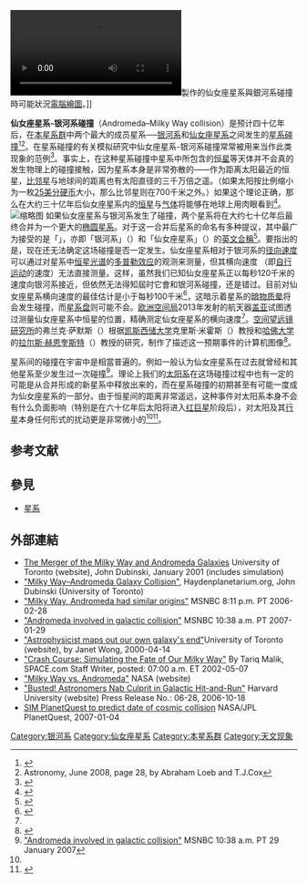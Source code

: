 {{noteTA
|G1=物理学
|G2=Unit
}}
[[File:Andromeda_and_Milky_Way_collision.ogv|thumb]]製作的仙女座星系與銀河系碰撞時可能狀況[[電腦繪圖|電腦繪圖]]。]]

'''仙女座星系-银河系碰撞'''（Andromeda–Milky Way collision）是预计四十亿年后，在[[本星系群|本星系群]]中两个最大的成员星系──[[银河系|银河系]]和[[仙女座星系|仙女座星系]]之间发生的[[星系碰撞|星系碰撞]]<ref name="muir">{{Cite web|title=Galactic merger to 'evict' Sun and Earth|url=http://space.newscientist.com/article/dn11852-galactic-merger-to-evict-sun-and-earth.html|accessdate=2020-09-08|date=14 May 2007|publisher=New Scientist Space|archiveurl=https://web.archive.org/web/20081010203855/http://space.newscientist.com/article/dn11852-galactic-merger-to-evict-sun-and-earth.html|archivedate=2008-10-10|dead-url=yes}}</ref><ref>Astronomy, June 2008, page 28, by Abraham Loeb and T.J.Cox</ref>。在星系碰撞的有关模拟研究中仙女座星系-银河系碰撞常常被用来当作此类现象的范例<ref>{{cite web|title=Andromeda Galaxy May Steal Our Solar System From Milky Way|url=http://www.foxnews.com/story/0,2933,272562,00.html|accessdate=2008-10-03|archiveurl=https://web.archive.org/web/20080628001840/http://www.foxnews.com/story/0,2933,272562,00.html|archivedate=2008-06-28|dead-url=yes}}</ref>。事实上，在这种星系碰撞中星系中所包含的[[恒星|恒星]]等天体并不会真的发生物理上的碰撞接触，因为星系本身是非常弥散的——作为距离太阳最近的恒星，[[比邻星|比邻星]]与地球间的距离也有太阳直径的三千万倍之遥。（如果太阳按比例缩小为一枚[[25美分硬币|25美分硬币]]大小，那么比邻星则在700千米之外。）如果这个理论正确，那么在大约三十亿年后仙女座星系内的[[恒星|恒星]]与[[气体|气体]]将能够在地球上用肉眼看到<ref>{{cite news|author=Young, Kelly|title=Galactic collision — a taste of things to come?|work=[[New_Scientist|New Scientist]]|date=2006-08-26|url=http://space.newscientist.com/article/dn7916|dead-url=yes|accessdate=2008-10-03|archiveurl=https://web.archive.org/web/20080511123017/http://space.newscientist.com/article/dn7916|archivedate=2008-05-11}}</ref>。
[[File:Andromeda_and_Milky_Way_collision_sequence.jpg|缩略图]]
如果仙女座星系与银河系发生了碰撞，两个星系将在大约七十亿年后最终合并为一个更大的[[椭圆星系|椭圆星系]]。对于这一合并后星系的命名有多种提议，其中最广为接受的是「{{lang|en|Milkomeda/Milkdromeda}}」，亦即「银河系」（{{lang|en|Milky Way}}）和「仙女座星系」（{{lang|en|Andromeda}}）的[[英文|英文]][[混成詞|合稱]]<ref name="Cain">{{cite web|title=When Our Galaxy Smashes Into Andromeda, What Happens to the Sun?|url=http://www.universetoday.com/2007/05/10/when-our-galaxy-smashes-into-andromeda-what-happens-to-the-sun/|accessdate=2007-05-16|author=Cain, Fraser|year=2007|work=Universe Today|archive-date=2007-05-17|archive-url=https://web.archive.org/web/20070517021426/http://www.universetoday.com/2007/05/10/when-our-galaxy-smashes-into-andromeda-what-happens-to-the-sun/|dead-url=no}}</ref>。要指出的是，现在还无法确定这场碰撞是否一定发生。仙女座星系相对于银河系的[[径向速度|径向速度]]可以通过对星系中[[恒星光谱|恒星光谱]]的[[多普勒效应|多普勒效应]]的观测来测量，但其横向速度 （即[[自行运动|自行运动]]的速度）无法直接测量。这样，虽然我们已知仙女座星系正以每秒120千米的速度向银河系接近，但依然无法得知屆时它會和银河系碰撞，还是错过。目前对仙女座星系横向速度的最佳估计是小于每秒100千米<ref>{{Cite journal|title=Constraints on the Proper Motion of the Andromeda Galaxy Based on the Survival of Its Satellite M33|url=http://www.journals.uchicago.edu/doi/abs/10.1086/491644|last=Loeb|first=Abraham|last2=Reid|first2=Mark J.|date=2005-11-10|journal=The Astrophysical Journal|issue=2|doi=10.1086/491644|volume=633|pages=894–898|issn=0004-637X|last3=Brunthaler|first3=Andreas|last4=Falcke|first4=Heino}}</ref>，这暗示着星系的[[暗物质晕|暗物质晕]]将会发生碰撞，而[[星系盘|星系盘]]则可能不会。[[欧洲空间局|欧洲空间局]]2013年发射的航天器[[盖亚任务|盖亚]]试图透过测量仙女座星系中恒星的位置，精确测定仙女座星系的横向速度<ref name="muir" />。[[空间望远镜研究所|空间望远镜研究所]]的弗兰克·萨默斯（{{lang|en|Frank Summers}}）根据[[凯斯西储大学|凯斯西储大学]]克里斯·米霍斯（{{lang|en|Chris Mihos}}）教授和[[哈佛大学|哈佛大学]]的[[拉尔斯·赫恩奎斯特|拉尔斯·赫恩奎斯特]]（{{lang|en|Lars Hernquist}}）教授的研究，制作了描述这一预期事件的计算机图像<ref>{{Cite web |url=http://hubblesite.org/newscenter/archive/releases/galaxy/2002/09/text/ |title=''Hubblesite Newscenter:'' Hubble Astronomer Creates Spectacular Galaxy Collision Visualization for the National Air and Space Museum |accessdate=2008-10-03 |archive-date=2016-10-03 |archive-url=https://web.archive.org/web/20161003113516/http://hubblesite.org/newscenter/archive/releases/galaxy/2002/09/text/ |dead-url=no }}</ref>。

星系间的碰撞在宇宙中是相當普遍的。例如一般认为仙女座星系在过去就曾经和其他星系至少发生过一次碰撞<ref>[http://www.msnbc.msn.com/id/16872449/ "Andromeda involved in galactic collision"] {{Wayback|url=http://www.msnbc.msn.com/id/16872449/ |date=20140831160840 }}  MSNBC 10:38 a.m. PT 29 January 2007</ref>。理论上我们的[[太阳系|太阳系]]在这场碰撞过程中也有一定的可能是从合并形成的新星系中释放出来的，而在星系碰撞的初期甚至有可能一度成为仙女座星系的一部分。由于恒星间的距离非常遥远，这种事件对太阳系本身不会有什么负面影响（特别是在六十亿年后太阳将进入[[红巨星|红巨星]]阶段后），对太阳及其[[行星|行星]]本身任何形式的扰动更是非常微小的<ref name="Cain" /><ref>{{Cite journal|title=The collision between the Milky Way and Andromeda|url=https://academic.oup.com/mnras/article/386/1/461/978865|last=Cox|first=T. J.|last2=Loeb|first2=Abraham|date=2008-05-01|journal=Monthly Notices of the Royal Astronomical Society|issue=1|doi=10.1111/j.1365-2966.2008.13048.x|volume=386|pages=461–474|language=en|issn=0035-8711|access-date=2020-09-08|archive-date=2020-11-07|archive-url=https://web.archive.org/web/20201107223758/https://academic.oup.com/mnras/article/386/1/461/978865|dead-url=no}}</ref>。

== 参考文献 ==
{{reflist|2}}

==參見==
* [[星系|星系]]

== 外部連結 ==
*[https://web.archive.org/web/20150429141606/http://www.cita.utoronto.ca/~dubinski/tflops/ The Merger of the Milky Way and Andromeda Galaxies] University of Toronto (website), John Dubinski, January 2001 (includes simulation)
*[https://web.archive.org/web/20080602075616/http://www.haydenplanetarium.org/resources/ava/page/index.php?file=G0601andmilwy "Milky Way–Andromeda Galaxy Collision"], Haydenplanetarium.org, John Dubinski (University of Toronto)
*[http://www.msnbc.msn.com/id/11605847/#storyContinued "Milky Way, Andromeda had similar origins"]{{Wayback|url=http://www.msnbc.msn.com/id/11605847/#storyContinued |date=20120511202033 }} MSNBC 8:11 p.m. PT 2006-02-28
*[http://www.msnbc.msn.com/id/16872449/ "Andromeda involved in galactic collision"]{{Wayback|url=http://www.msnbc.msn.com/id/16872449/ |date=20140831160840 }} MSNBC 10:38 a.m. PT 2007-01-29
*[https://web.archive.org/web/20080617153832/http://www.newsandevents.utoronto.ca/bin/000414b.asp "Astrophysicist maps out our own galaxy's end"]University of Toronto (website), by Janet Wong, 2000-04-14
*[http://www.space.com/scienceastronomy/astronomy/galaxy_collides_020507-1.html "Crash Course: Simulating the Fate of Our Milky Way"]{{Wayback|url=http://www.space.com/scienceastronomy/astronomy/galaxy_collides_020507-1.html |date=20020606060654 }} By Tariq Malik, SPACE.com Staff Writer, posted: 07:00 a.m. ET 2002-05-07
*[http://www.nasa.gov/audience/forstudents/5-8/features/F_When_Gallaxies_Collide.html "Milky Way vs. Andromeda"]{{Wayback|url=http://www.nasa.gov/audience/forstudents/5-8/features/F_When_Gallaxies_Collide.html |date=20201112014855 }} NASA (website)
*[https://web.archive.org/web/20070213085939/http://cfa-www.harvard.edu/press/pr0628.html "Busted! Astronomers Nab Culprit in Galactic Hit-and-Run"] Harvard University (website) Press Release No.: 06-28, 2006-10-18
*[https://web.archive.org/web/20080920122014/http://planetquest.jpl.nasa.gov/news/collision.cfm SIM PlanetQuest to predict date of cosmic collision] NASA/JPL PlanetQuest, 2007-01-04

{{仙女座恒星}}
{{銀河}}

[[Category:银河系|Category:银河系]]
[[Category:仙女座星系|Category:仙女座星系]]
[[Category:本星系群|Category:本星系群]]
[[Category:天文现象|Category:天文现象]]